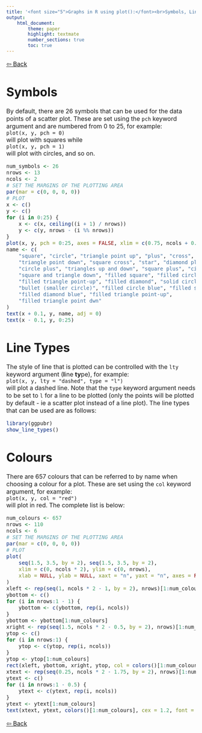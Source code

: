 ```yaml
---
title: '<font size="5">Graphs in R using plot():</font><br>Symbols, Line Types and Colours'
output:
    html_document:
        theme: paper
        highlight: textmate
        number_sections: true
        toc: true
---
```

<font size="3">

[⇦ Back](../../R.html)

Symbols
=======

By default, there are 26 symbols that can be used for the data points of a scatter plot. These are set using the `pch` keyword argument and are numbered from 0 to 25, for example:  
`plot(x, y, pch = 0)`  
will plot with squares while  
`plot(x, y, pch = 1)`  
will plot with circles, and so on.

```r
num_symbols <- 26
nrows <- 13
ncols <- 2
# SET THE MARGINS OF THE PLOTTING AREA
par(mar = c(0, 0, 0, 0))
# PLOT
x <- c()
y <- c()
for (i in 0:25) {
    x <- c(x, ceiling((i + 1) / nrows))
    y <- c(y, nrows - (i %% nrows))
}
plot(x, y, pch = 0:25, axes = FALSE, xlim = c(0.75, ncols + 0.75))
name <- c(
    "square", "circle", "triangle point up", "plus", "cross", "diamond",
    "triangle point down", "square cross", "star", "diamond plus",
    "circle plus", "triangles up and down", "square plus", "circle cross",
    "square and triangle down", "filled square", "filled circle",
    "filled triangle point-up", "filled diamond", "solid circle",
    "bullet (smaller circle)", "filled circle blue", "filled square blue",
    "filled diamond blue", "filled triangle point-up",
    "filled triangle point dwn"
)
text(x + 0.1, y, name, adj = 0)
text(x - 0.1, y, 0:25)
```

Line Types
==========
The style of line that is plotted can be controlled with the `lty` keyword argument (**l**ine **ty**pe), for example:  
`plot(x, y, lty = "dashed", type = "l")`  
will plot a dashed line. Note that the `type` keyword argument needs to be set to `l` for a line to be plotted (only the points will be plotted by default - ie a scatter plot instead of a line plot). The line types that can be used are as follows:

```r
library(ggpubr)
show_line_types()
```

Colours
=======
There are 657 colours that can be referred to by name when choosing a colour for a plot. These are set using the `col` keyword argument, for example:  
`plot(x, y, col = "red")`  
will plot in red. The complete list is below:

```r
num_colours <- 657
nrows <- 110
ncols <- 6
# SET THE MARGINS OF THE PLOTTING AREA
par(mar = c(0, 0, 0, 0))
# PLOT
plot(
    seq(1.5, 3.5, by = 2), seq(1.5, 3.5, by = 2),
    xlim = c(0, ncols * 2), ylim = c(0, nrows),
    xlab = NULL, ylab = NULL, xaxt = "n", yaxt = "n", axes = FALSE, ann = FALSE
)
xleft <- rep(seq(1, ncols * 2 - 1, by = 2), nrows)[1:num_colours]
ybottom <- c()
for (i in nrows:1 - 1) {
    ybottom <- c(ybottom, rep(i, ncols))
}
ybottom <- ybottom[1:num_colours]
xright <- rep(seq(1.5, ncols * 2 - 0.5, by = 2), nrows)[1:num_colours]
ytop <- c()
for (i in nrows:1) {
    ytop <- c(ytop, rep(i, ncols))
}
ytop <- ytop[1:num_colours]
rect(xleft, ybottom, xright, ytop, col = colors()[1:num_colours])
xtext <- rep(seq(0.25, ncols * 2 - 1.75, by = 2), nrows)[1:num_colours]
ytext <- c()
for (i in nrows:1 - 0.5) {
    ytext <- c(ytext, rep(i, ncols))
}
ytext <- ytext[1:num_colours]
text(xtext, ytext, colors()[1:num_colours], cex = 1.2, font = 2)
```

[⇦ Back](../../R.html)

</font>

